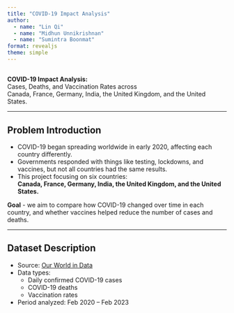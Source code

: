 ```yaml
---
title: "COVID-19 Impact Analysis"
author:
  - name: "Lin Qi"
  - name: "Midhun Unnikrishnan"
  - name: "Sumintra Boonmat"
format: revealjs
theme: simple
---
```


## 
**COVID-19 Impact Analysis:**<br>
Cases, Deaths, and Vaccination Rates across<br>
Canada, France, Germany, India, the United Kingdom, and the United States.

---

## Problem Introduction

- COVID-19 began spreading worldwide in early 2020, affecting each country differently.
- Governments responded with things like testing, lockdowns, and vaccines, but not all countries had the same results.
- This project focusing on six countries:  
**Canada, France, Germany, India, the United Kingdom, and the United States.**

**Goal**
- we aim to compare how COVID-19 changed over time in each country, and whether vaccines helped reduce the number of cases and deaths.

---
## Dataset Description

- Source: [Our World in Data](https://ourworldindata.org/)
- Data types:
  - Daily confirmed COVID-19 cases
  - COVID-19 deaths
  - Vaccination rates
- Period analyzed: Feb 2020 – Feb 2023
